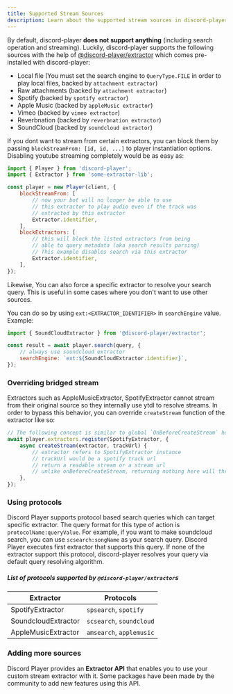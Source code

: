 ```yaml
---
title: Supported Stream Sources
description: Learn about the supported stream sources in discord-player
---
```


By default, discord-player **does not support anything** (including search operation and streaming). Luckily, discord-player supports the following sources with the help of [@discord-player/extractor](https://npm.im/@discord-player/extractor) which comes pre-installed with discord-player:

-   Local file (You must set the search engine to `QueryType.FILE` in order to play local files, backed by `attachment extractor`)
-   Raw attachments (backed by `attachment extractor`)
-   Spotify (backed by `spotify extractor`)
-   Apple Music (backed by `appleMusic extractor`)
-   Vimeo (backed by `vimeo extractor`)
-   Reverbnation (backed by `reverbnation extractor`)
-   SoundCloud (backed by `soundcloud extractor`)

If you dont want to stream from certain extractors, you can block them by passing `blockStreamFrom: [id, id, ...]` to player instantiation options.
Disabling youtube streaming completely would be as easy as:

```js title="index.js"
import { Player } from 'discord-player';
import { Extractor } from 'some-extractor-lib';

const player = new Player(client, {
    blockStreamFrom: [
        // now your bot will no longer be able to use
        // this extractor to play audio even if the track was
        // extracted by this extractor
        Extractor.identifier,
    ],
    blockExtractors: [
        // this will block the listed extractors from being
        // able to query metadata (aka search results parsing)
        // This example disables search via this extractor
        Extractor.identifier,
    ],
});
```

Likewise, You can also force a specific extractor to resolve your search query. This is useful in some cases where you don't want to use other sources.

You can do so by using `ext:<EXTRACTOR_IDENTIFIER>` in `searchEngine` value. Example:

```js title="index.js"
import { SoundCloudExtractor } from '@discord-player/extractor';

const result = await player.search(query, {
    // always use soundcloud extractor
    searchEngine: `ext:${SoundCloudExtractor.identifier}`,
});
```

### Overriding bridged stream

Extractors such as AppleMusicExtractor, SpotifyExtractor cannot stream from their original source so they internally use ytdl to resolve streams.
In order to bypass this behavior, you can override `createStream` function of the extractor like so:

```js title="index.js"
// The following concept is similar to global `OnBeforeCreateStream` hook, but applies to a particular extractor only
await player.extractors.register(SpotifyExtractor, {
    async createStream(extractor, trackUrl) {
        // extractor refers to SpotifyExtractor instance
        // trackUrl would be a spotify track url
        // return a readable stream or a stream url
        // unlike onBeforeCreateStream, returning nothing here will throw an error
    },
});
```

### Using protocols

Discord Player supports protocol based search queries which can target specific extractor. The query format for this type of action is `protocolName:queryValue`.
For example, if you want to make soundcloud search, you can use `scsearch:songName` as your search query. Discord Player executes first extractor that supports this query.
If none of the extractor support this protocol, discord-player resolves your query via default query resolving algorithm.

##### List of protocols supported by `@discord-player/extractor`s

| Extractor           | Protocols                |
| ------------------- | ------------------------ |
| SpotifyExtractor    | `spsearch`, `spotify`    |
| SoundcloudExtractor | `scsearch`, `soundcloud` |
| AppleMusicExtractor | `amsearch`, `applemusic` |

### Adding more sources

Discord Player provides an **Extractor API** that enables you to use your custom stream extractor with it. Some packages have been made by the community to add new features using this API.
